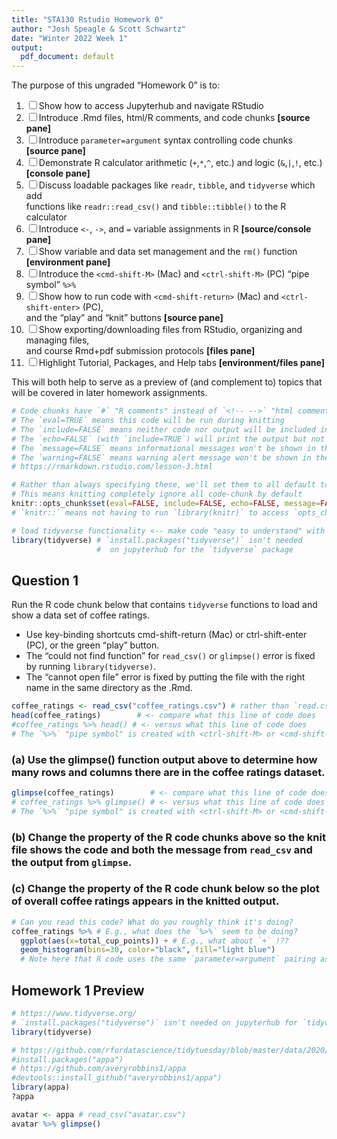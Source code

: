 ---
title: "STA130 Rstudio Homework 0"
author: "Josh Speagle & Scott Schwartz"
date: "Winter 2022 Week 1"
output:
  pdf_document: default
---

<!-- Text in here is "html comments" that are not ever printed out -->
<!-- The block up above controls "YAML" settings of this .Rmd file: 
     for example, knitting this .Rmd will result in a pdf document
     
     Markdown provides simple syntax constructions for document formatting   
     Below we make a nice checklist.  For more examples of Markdown, see
     https://www.rstudio.com/wp-content/uploads/2015/02/rmarkdown-cheatsheet.pdf -->

The purpose of this ungraded "Homework 0" is to:

1. [ ] Show how to access Jupyterhub and navigate RStudio
2. [ ] Introduce .Rmd files, html/R comments, and code chunks **[source pane]**
3. [ ] Introduce `parameter=argument` syntax controlling code chunks **[source pane]**
3. [ ] Demonstrate R calculator arithmetic (`+`,`*`,`^`, etc.) and logic (`&`,`|`,`!`, etc.) **[console pane]**
4. [ ] Discuss loadable packages like `readr`, `tibble`, and `tidyverse` which add   
   functions like `readr::read_csv()` and `tibble::tibble()` to the R calculator
5. [ ] Introduce `<-`, `->`, and `=` variable assignments in R **[source/console pane]**
6. [ ] Show variable and data set management and the `rm()` function **[environment pane]**
7. [ ] Introduce the `<cmd-shift-M>` (Mac) and `<ctrl-shift-M>` (PC) "pipe symbol" `%>%`  
8. [ ] Show how to run code with `<cmd-shift-return>` (Mac) and `<ctrl-shift-enter>` (PC),  
   and the "play" and "knit" buttons **[source pane]**
9. [ ] Show exporting/downloading files from RStudio, organizing and managing files,  
   and course Rmd+pdf submission protocols **[files pane]**
10. [ ] Highlight Tutorial, Packages, and Help tabs **[environment/files pane]**

This will both help to serve as a preview of (and complement to) topics that will be covered in later homework assignments.


<!-- Below is code chunk where R code goes -->
<!-- The `parameter=argument` configuration in the curly brackets controls 
     how the code chunk is used during knitting -->
```{r, eval=TRUE, include=FALSE, echo=FALSE, message=FALSE, warning=FALSE}
# Code chunks have `#` "R comments" instead of `<!-- -->` "html comments"
# The `eval=TRUE` means this code will be run during knitting
# The `include=FALSE` means neither code nor output will be included in the knit
# The `echo=FALSE` (with `include=TRUE`) will print the output but not code chunk  
# The `message=FALSE` means informational messages won't be shown in the knit
# The `warning=FALSE` means warning alert message won't be shown in the knit
# https://rmarkdown.rstudio.com/lesson-3.html

# Rather than always specifying these, we'll set them to all default to `FALSE`
# This means knitting completely ignore all code-chunk by default
knitr::opts_chunk$set(eval=FALSE, include=FALSE, echo=FALSE, message=FALSE, warning=FALSE)
# `knitr::` means not having to run `library(knitr)` to access `opts_chunk`
```

<!-- Knitting will completely ignore this code chunk under the above defaults -->
```{r} 
# load tidyverse functionality <-- make code "easy to understand" with comments!
library(tidyverse) # `install.packages("tidyverse")` isn't needed 
                   #  on jupyterhub for the `tidyverse` package
```

## Question 1

Run the R code chunk below that contains `tidyverse` functions to load and show a data set of coffee ratings.

- Use key-binding shortcuts cmd-shift-return (Mac) or ctrl-shift-enter (PC), or the green "play" button.
- The "could not find function" for `read_csv()` or `glimpse()` error is fixed by running `library(tidyverse)`.
- The "cannot open file" error is fixed by putting the file with the right name in the same directory as the .Rmd.


```{r} 
coffee_ratings <- read_csv("coffee_ratings.csv") # rather than `read.csv()`
head(coffee_ratings)        # <- compare what this line of code does
#coffee_ratings %>% head() # <- versus what this line of code does
# The `%>%` "pipe symbol" is created with <ctrl-shift-M> or <cmd-shift-M>
```
<!-- The "pipe symbol" in other context is sometimes `|`; but, since this is
     the logical `or` operator in R, for R the "pipe symbol is `%>%` -->


### (a) Use the glimpse() function output above to determine how many rows and columns there are in the coffee ratings dataset. 

```{r} 
glimpse(coffee_ratings)        # <- compare what this line of code does
# coffee_ratings %>% glimpse() # <- versus what this line of code does
# The `%>%` "pipe symbol" is created with <ctrl-shift-M> or <cmd-shift-M>
```

### (b) Change the property of the R code chunks above so the knit file shows the code and both the message from `read_csv` and the output from `glimpse`.

### (c) Change the property of the R code chunk below so the plot of overall coffee ratings appears in the knitted output.

```{r}
# Can you read this code? What do you roughly think it's doing?
coffee_ratings %>% # E.g., what does the `%>%` seem to be doing?
  ggplot(aes(x=total_cup_points)) + # E.g., what about `+` !??
  geom_histogram(bins=30, color="black", fill="light blue")
  # Note here that R code uses the same `parameter=argument` pairing as knitting
```

## Homework 1 Preview

```{r}
# https://www.tidyverse.org/
# `install.packages("tidyverse")` isn't needed on jupyterhub for `tidyverse`
library(tidyverse)
```

```{r}
# https://github.com/rfordatascience/tidytuesday/blob/master/data/2020/2020-08-11/readme.md
#install.packages("appa")
# https://github.com/averyrobbins1/appa
#devtools::install_github("averyrobbins1/appa")
library(appa)
?appa
```

```{r, include=TRUE}
avatar <- appa # read_csv("avatar.csv")
avatar %>% glimpse()
```